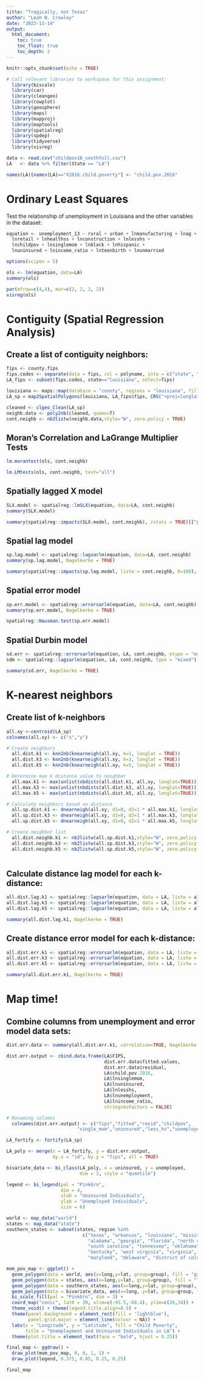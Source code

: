 ```yaml
---
title: "Tragically, not Texas"
author: "Leah N. Crowley"
date: "2023-11-14"
output:
  html_document:
    toc: true
    toc_float: true
    toc_depth: 2
---
```


```r
knitr::opts_chunk$set(echo = TRUE)

# Call relevant libraries to workspace for this assignment: 
  library(biscale)
  library(car)
  library(cleangeo)
  library(cowplot)
  library(geosphere)
  library(maps)
  library(mapproj)
  library(maptools)
  library(spatialreg)
  library(spdep)
  library(tidyverse)
  library(visreg)

```


```r

data <- read.csv("childpov18_southfull.csv")
LA   <- data %>% filter(State == "LA")

names(LA)[names(LA)=="X2016.child.poverty"] <- "child.pov.2016"

```

# Ordinary Least Squares 

Test the relationship of unemployment in Louisiana and the other variables in the dataset: 

```r

equation <- unemployment_13 ~ rural + urban + lnmanufacturing + lnag + 
  lnretail + lnhealthss + lnconstruction + lnlesshs + 
  lnchildpov + lnsinglemom + lnblack + lnhispanic + 
  lnuninsured + lnincome_ratio + lnteenbirth + lnunmarried

options(scipen = 5)

ols <- lm(equation, data=LA)
summary(ols)

```

```r

par(mfrow=c(4,4), mar=c(2, 2, 2, 2))
visreg(ols)

```

# Contiguity (Spatial Regression Analysis)

## Create a list of contiguity neighbors: 
```r

fips <- county.fips
fips.codes <- separate(data = fips, col = polyname, into = c("state", "county"), sep = ",")
LA_fips <- subset(fips.codes, state=="louisiana", select=fips)

louisiana <- maps::map(database = "county", regions = "louisiana", fill=T, plot=F)
LA_sp = map2SpatialPolygons(louisiana, LA_fips$fips, CRS("+proj=longlat"))

cleaned <- clgeo_Clean(LA_sp)
neighb.data <- poly2nb(cleaned, queen=T)
cont.neighb <- nb2listw(neighb.data,style="W", zero.policy = TRUE)

```

## Moran’s Correlation and LaGrange Multiplier Tests
```r

lm.morantest(ols, cont.neighb)

lm.LMtests(ols, cont.neighb, test="all")

```

## Spatially lagged X model
```r

SLX.model <- spatialreg::lmSLX(equation, data=LA, cont.neighb)
summary(SLX.model)

summary(spatialreg::impacts(SLX.model, cont.neighb), zstats = TRUE)[["pzmat"]]

```

## Spatial lag model
```r

sp.lag.model <- spatialreg::lagsarlm(equation, data=LA, cont.neighb)
summary(sp.lag.model, Nagelkerke = TRUE)

summary(spatialreg::impacts(sp.lag.model, listw = cont.neighb, R=100), zstats = TRUE)[["pzmat"]]

```
## Spatial error model
```r

sp.err.model <- spatialreg::errorsarlm(equation, data=LA, cont.neighb)
summary(sp.err.model, Nagelkerke = TRUE)

spatialreg::Hausman.test(sp.err.model)

```

## Spatial Durbin model
```r

sd.err <- spatialreg::errorsarlm(equation, LA, cont.neighb, etype = "emixed")
sdm <- spatialreg::lagsarlm(equation, LA, cont.neighb, type = "mixed")

summary(sd.err, Nagelkerke = TRUE)

```

# K-nearest neighbors 
## Create list of k-neighbors 
```r

all.xy <-centroid(LA_sp)
colnames(all.xy) <- c("x","y")

# Create neighbors
  all.dist.k1 <- knn2nb(knearneigh(all.xy, k=1, longlat = TRUE))
  all.dist.k3 <- knn2nb(knearneigh(all.xy, k=3, longlat = TRUE))
  all.dist.k5 <- knn2nb(knearneigh(all.xy, k=5, longlat = TRUE))

# Determine max k distance value to neighbor
  all.max.k1 <- max(unlist(nbdists(all.dist.k1, all.xy, longlat=TRUE)))
  all.max.k3 <- max(unlist(nbdists(all.dist.k3, all.xy, longlat=TRUE)))
  all.max.k5 <- max(unlist(nbdists(all.dist.k5, all.xy, longlat=TRUE)))

# Calculate neighbors based on distance
  all.sp.dist.k1 <- dnearneigh(all.xy, d1=0, d2=1 * all.max.k1, longlat = TRUE)
  all.sp.dist.k3 <- dnearneigh(all.xy, d1=0, d2=1 * all.max.k3, longlat = TRUE)
  all.sp.dist.k5 <- dnearneigh(all.xy, d1=0, d2=1 * all.max.k5, longlat = TRUE)

# Create neighbor list
  all.dist.neighb.k1 <- nb2listw(all.sp.dist.k1,style="W", zero.policy = TRUE)
  all.dist.neighb.k3 <- nb2listw(all.sp.dist.k3,style="W", zero.policy = TRUE)
  all.dist.neighb.k5 <- nb2listw(all.sp.dist.k5,style="W", zero.policy = TRUE)
  
```

## Calculate distance lag model for each k-distance: 
```r

all.dist.lag.k1 <- spatialreg::lagsarlm(equation, data = LA, listw = all.dist.neighb.k1)
all.dist.lag.k3 <- spatialreg::lagsarlm(equation, data = LA, listw = all.dist.neighb.k3)
all.dist.lag.k5 <- spatialreg::lagsarlm(equation, data = LA, listw = all.dist.neighb.k5)

summary(all.dist.lag.k1, Nagelkerke = TRUE)

```

## Create distance error model for each k-distance: 
```r

all.dist.err.k1 <- spatialreg::errorsarlm(equation, data = LA, listw = all.dist.neighb.k1)
all.dist.err.k3 <- spatialreg::errorsarlm(equation, data = LA, listw = all.dist.neighb.k3)
all.dist.err.k5 <- spatialreg::errorsarlm(equation, data = LA, listw = all.dist.neighb.k5)

summary(all.dist.err.k1, Nagelkerke = TRUE)

```

# Map time! 
## Combine columns from unemployment and error model data sets:
```r

dist.err.data <- summary(all.dist.err.k1, correlation=TRUE, Nagelkerke = TRUE)

dist.err.output <- cbind.data.frame(LA$FIPS,
                                    dist.err.data$fitted.values, 
                                    dist.err.data$residual, 
                                    LA$child.pov.2016, 
                                    LA$lnsinglemom, 
                                    LA$lnuninsured, 
                                    LA$lnlesshs, 
                                    LA$lnunemployment,
                                    LA$lnincome_ratio,
                                    stringsAsFactors = FALSE)

# Renaming columns
  colnames(dist.err.output) <- c("fips","fitted","resid","childpov",
                          "single_mom","uninsured","less_hs","unemployed","income_ratio")

```


```r

LA_fortify <- fortify(LA_sp)

LA_poly <- merge(x = LA_fortify, y = dist.err.output, 
                 by.x = "id", by.y = "fips", all = TRUE)

bivariate_data <- bi_class(LA_poly, x = uninsured, y = unemployed, 
                           dim = 3, style = "quantile")

legend <- bi_legend(pal = "PinkGrn",
                    dim = 4,
                    xlab = "Uninsured Individuals",
                    ylab = "Unemployed Individuals",
                    size = 6)

```

```r

world <- map_data("world")
states <- map_data("state")
southern_states <- subset(states, region %in% 
                            c("texas", "arkansas", "louisiana", "mississippi", 
                              "alabama", "georgia", "florida", "north carolina",
                              "south carolina", "tennessee", "oklahoma", 
                              "kentucky", "west virginia", "virginia", 
                              "maryland", "delaware", "district of columbia"))

```

```r

mom_pov_map <- ggplot() + 
  geom_polygon(data = world, aes(x=long,y=lat, group=group), fill = "gray95", color = "black") +
  geom_polygon(data = states, aes(x=long,y=lat, group=group), fill = "lightgray", color = "black") +
  geom_polygon(data = southern_states, aes(x=long,y=lat, group=group), fill = NA, size = 0.01, color = "black") +  
  geom_polygon(data = bivariate_data, aes(x=long, y=lat, group=group, fill = bi_class), color = "black", show.legend = FALSE) + 
  bi_scale_fill(pal = "PinkGrn", dim = 3) +
  coord_map("conic", lat0 = 30, xlim=c(-95.5,-88.4), ylim=c(26,34)) +
  theme_void() + theme(legend.title.align=0.5) +
  theme(panel.background = element_rect(fill = 'lightblue'),
        panel.grid.major = element_line(colour = NA)) +
  labs(x = "Longitude", y = "Latitude", fill = "Child Poverty", 
       title = "Unemployment and Uninsured Individuals in LA") +
  theme(plot.title = element_text(face = "bold", hjust = 0.25))

final_map <- ggdraw() +
  draw_plot(mom_pov_map, 0, 0, 1, 1) +
  draw_plot(legend, 0.375, 0.05, 0.25, 0.25)

final_map

```